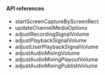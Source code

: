 <PlatformWrapper platform="electron">

#### API references

- <Link to="{{Global.API_REF_ELECTRON_ROOT}}/class_irtcengine.html#api_startscreencapturebyscreenrect">startScreenCaptureByScreenRect</Link>

- <Link to="{{Global.API_REF_ELECTRON_ROOT}}/class_irtcengine.html#api_updatechannelmediaoptions">updateChannelMediaOptions</Link>

- <Link to="{{Global.API_REF_ELECTRON_ROOT}}/class_irtcengine.html#ariaid-title10">adjustRecordingSignalVolume</Link>

- <Link to="{{Global.API_REF_ELECTRON_ROOT}}/class_irtcengine.html#ariaid-title9">adjustPlaybackSignalVolume</Link>

- <Link to="{{Global.API_REF_ELECTRON_ROOT}}/class_irtcengine.html#ariaid-title11">adjustUserPlaybackSignalVolume</Link>

- <Link to="{{Global.API_REF_ELECTRON_ROOT}}/class_irtcengine.html#ariaid-title7">adjustAudioMixingVolume</Link>

- <Link to="{{Global.API_REF_ELECTRON_ROOT}}/class_irtcengine.html#ariaid-title5">adjustAudioMixingPlayoutVolume</Link>

- <Link to="{{Global.API_REF_ELECTRON_ROOT}}/class_irtcengine.html#ariaid-title6">adjustAudioMixingPublishVolume</Link>

</PlatformWrapper>
